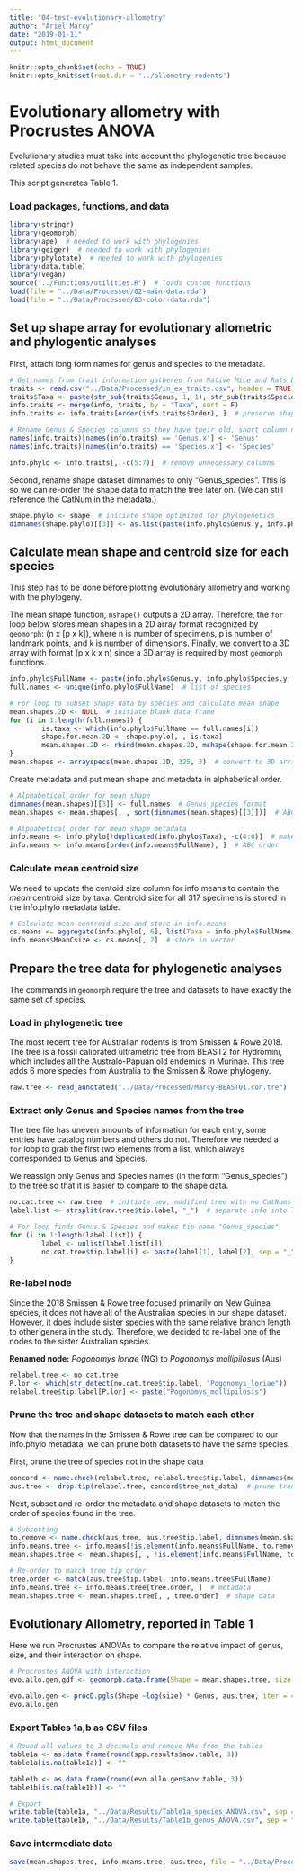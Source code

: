 ```yaml
---
title: "04-test-evolutionary-allometry"
author: "Ariel Marcy"
date: "2019-01-11"
output: html_document
---
```


```r
knitr::opts_chunk$set(echo = TRUE)
knitr::opts_knit$set(root.dir = '../allometry-rodents')
```

# Evolutionary allometry with Procrustes ANOVA
Evolutionary studies must take into account the phylogenetic tree because related species do not behave the same as independent samples. 

This script generates Table 1.

### Load packages, functions, and data
```r
library(stringr)
library(geomorph)
library(ape)  # needed to work with phylogenies
library(geiger)  # needed to work with phylogenies
library(phylotate)  # needed to work with phylogenies
library(data.table)
library(vegan)
source("../Functions/utilities.R")  # loads custom functions
load(file = "../Data/Processed/02-main-data.rda")
load(file = "../Data/Processed/03-color-data.rda")
```

## Set up shape array for evolutionary allometric and phylogentic analyses
First, attach long form names for genus and species to the metadata.
```r
# Get names from trait information gathered from Native Mice and Rats by Dr.s Bill Breed and Fred Ford (2007). 
traits <- read.csv("../Data/Processed/in_ex_traits.csv", header = TRUE)
traits$Taxa <- paste(str_sub(traits$Genus, 1, 1), str_sub(traits$Species, 1, 3), sep = "_")  # make matching Taxa column
info.traits <- merge(info, traits, by = "Taxa", sort = F)
info.traits <- info.traits[order(info.traits$Order), ]  # preserve shape specimen order

# Rename Genus & Species columns so they have their old, short column name, long form Genus and Species columns keep Genus.y and Species.y
names(info.traits)[names(info.traits) == 'Genus.x'] <- 'Genus'
names(info.traits)[names(info.traits) == 'Species.x'] <- 'Species'

info.phylo <- info.traits[, -c(5:7)]  # remove unnecessary columns
```

Second, rename shape dataset dimnames to only "Genus_species". This is so we can re-order the shape data to match the tree later on. (We can still reference the CatNum in the metadata.)
```r
shape.phylo <- shape  # initiate shape optimized for phylogenetics
dimnames(shape.phylo)[[3]] <- as.list(paste(info.phylo$Genus.y, info.phylo$Species.y, sep = "_"))
```

## Calculate mean shape and centroid size for each species
This step has to be done before plotting evolutionary allometry and working with the phylogeny.

The mean shape function, `mshape()` outputs a 2D array. Therefore, the `for` loop below stores mean shapes in a 2D array format recognized by `geomorph`: (n x [p x k]), where n is number of specimens, p is number of landmark points, and k is number of dimensions. Finally, we convert to a 3D array with format (p x k x n) since a 3D array is required by most `geomorph` functions. 
```r
info.phylo$FullName <- paste(info.phylo$Genus.y, info.phylo$Species.y, sep = "_")  # give names to metadata in the same format as the tree, "Genus_species"
full.names <- unique(info.phylo$FullName)  # list of species

# For loop to subset shape data by species and calculate mean shape
mean.shapes.2D <- NULL  # initiate blank data frame
for (i in 1:length(full.names)) {  
        is.taxa <- which(info.phylo$FullName == full.names[i])
        shape.for.mean.2D <- shape.phylo[, , is.taxa]
        mean.shapes.2D <- rbind(mean.shapes.2D, mshape(shape.for.mean.2D))  # output cols must = 3 for 3D
}
mean.shapes <- arrayspecs(mean.shapes.2D, 325, 3)  # convert to 3D array with 325 landmarks and 3 for 3D landmarks in this study
```

Create metadata and put mean shape and metadata in alphabetical order.
```r
# Alphabetical order for mean shape
dimnames(mean.shapes)[[3]] <- full.names  # Genus_species format
mean.shapes <- mean.shapes[, , sort(dimnames(mean.shapes)[[3]])]  # ABC

# Alphabetical order for mean shape metadata
info.means <- info.phylo[!duplicated(info.phylo$Taxa), -c(4:6)]  # make metadata; remove outdated columns: CatNum, Csize, Order
info.means <- info.means[order(info.means$FullName), ]  # ABC order
```

### Calculate mean centroid size
We need to update the centoid size column for info.means to contain the *mean* centroid size by taxa. Centroid size for all 317 specimens is stored in the info.phylo metadata table.
```r
# Calculate mean centroid size and store in info.means
cs.means <- aggregate(info.phylo[, 6], list(Taxa = info.phylo$FullName), mean)  # aggregate also alphabetizes it
info.means$MeanCsize <- cs.means[, 2]  # store in vector
```

## Prepare the tree data for phylogenetic analyses
The commands in `geomorph` require the tree and datasets to have exactly the same set of species.

### Load in phylogenetic tree
The most recent tree for Australian rodents is from Smissen & Rowe 2018. The tree is a fossil calibrated ultrametric tree from BEAST2 for Hydromini, which includes all the Australo-Papuan old endemics in Murinae. This tree adds 6 more species from Australia to the Smissen & Rowe phylogeny. 
```r
raw.tree <- read_annotated("../Data/Processed/Marcy-BEAST01.con.tre")
```

### Extract only Genus and Species names from the tree
The tree file has uneven amounts of information for each entry, some entries have catalog numbers and others do not. Therefore we needed a `for` loop to grab the first two elements from a list, which always corresponded to Genus and Species.

We reassign only Genus and Species names (in the form "Genus_species") to the tree so that it is easier to compare to the shape data. 
```r
no.cat.tree <- raw.tree  # initiate new, modified tree with no CatNums
label.list <- strsplit(raw.tree$tip.label, "_")  # separate info into list

# For loop finds Genus & Species and makes tip name "Genus_species"
for (i in 1:length(label.list)) {
        label <- unlist(label.list[i])
        no.cat.tree$tip.label[i] <- paste(label[1], label[2], sep = "_")
}
```

### Re-label node
Since the 2018 Smissen & Rowe tree focused primarily on New Guinea species, it does not have all of the Australian species in our shape dataset. However, it does include sister species with the same relative branch length to other genera in the study. Therefore, we decided to re-label one of the nodes to the sister Australian species. 

**Renamed node:**
_Pogonomys loriae_ (NG) to _Pogonomys mollipilosus_ (Aus)

```r
relabel.tree <- no.cat.tree
P.lor <- which(str_detect(no.cat.tree$tip.label, "Pogonomys_loriae"))
relabel.tree$tip.label[P.lor] <- paste("Pogonomys_mollipilosis")
```

### Prune the tree and shape datasets to match each other
Now that the names in the Smissen & Rowe tree can be compared to our info.phylo metadata, we can prune both datasets to have the same species.

First, prune the tree of species not in the shape data
```r
concord <- name.check(relabel.tree, relabel.tree$tip.label, dimnames(mean.shapes)[[3]])  # check concordance
aus.tree <- drop.tip(relabel.tree, concord$tree_not_data)  # prune tree to Aus sample
```

Next, subset and re-order the metadata and shape datasets to match the order of species found in the tree. 
```r
# Subsetting
to.remove <- name.check(aus.tree, aus.tree$tip.label, dimnames(mean.shapes)[[3]])
info.means.tree <- info.means[!is.element(info.means$FullName, to.remove$data_not_tree), ]  # metadata
mean.shapes.tree <- mean.shapes[, , !is.element(info.means$FullName, to.remove$data_not_tree)]  # shape data

# Re-order to match tree tip order
tree.order <- match(aus.tree$tip.label, info.means.tree$FullName)
info.means.tree <- info.means.tree[tree.order, ]  # metadata
mean.shapes.tree <- mean.shapes.tree[, , tree.order]  # shape data
```

## Evolutionary Allometry, reported in Table 1
Here we run Procrustes ANOVAs to compare the relative impact of genus, size, and their interaction on shape.
```r
# Procrustes ANOVA with interaction
evo.allo.gen.gdf <- geomorph.data.frame(Shape = mean.shapes.tree, size = info.means.tree$MeanCsize, Genus = info.means.tree$Genus)

evo.allo.gen <- procD.pgls(Shape ~log(size) * Genus, aus.tree, iter = 499, data = evo.allo.gen.gdf)
evo.allo.gen
```

### Export Tables 1a,b as CSV files
```r
# Round all values to 3 decimals and remove NAs from the tables
table1a <- as.data.frame(round(spp.results$aov.table, 3))
table1a[is.na(table1a)] <- ""

table1b <- as.data.frame(round(evo.allo.gen$aov.table, 3))
table1b[is.na(table1b)] <- ""

# Export
write.table(table1a, "../Data/Results/Table1a_species_ANOVA.csv", sep = ",", col.names = NA)
write.table(table1b, "../Data/Results/Table1b_genus_ANOVA.csv", sep = ",", col.names = NA)
```

### Save intermediate data
```r
save(mean.shapes.tree, info.means.tree, aus.tree, file = "../Data/Processed/04-phylo-data.rda")
```